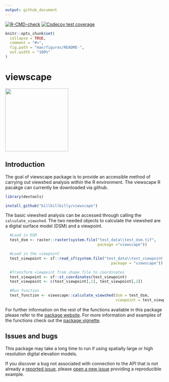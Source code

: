 ```yaml
---
output: github_document
---
```


<!-- badges: start -->
  [![R-CMD-check](https://github.com/billbillbilly/viewscape/workflows/R-CMD-check/badge.svg)](https://github.com/billbillbilly/viewscape/actions)
  [![Codecov test coverage](https://codecov.io/gh/billbillbilly/viewscape/branch/master/graph/badge.svg)](https://codecov.io/gh/billbillbilly/viewscape?branch=master)
  <!-- badges: end -->

```r
knitr::opts_chunk$set(
  collapse = TRUE,
  comment = "#>",
  fig.path = "man/figures/README-",
  out.width = "100%"
)
```
# viewscape

<p align="left">

<img src=".//man//figures//viewscape_hex.png" height="200">

</p>

## Introduction


The goal of viewscape package is to provide an accessible method of carrying out viewshed analysis within the R environment. The viewscape R pacakge can currently be downloaded via github.

```r
library(devtools)

install_github("billbillbilly/viewscape")

```

The basic viewshed analysis can be accessed through calling the `calculate_viewshed`. The two needed objects to calculate the viewshed are a digital surface model (DSM) and a viewpoint.

```r
  #Load in DSM
  test_dsm <- raster::raster(system.file("test_data\\test_dsm.tif",
                                         package ="viewscape"))

  #Load in the viewpoint
  test_viewpoint <- sf::read_sf(system.file("test_data\\test_viewpoint.shp",
                                               package = "viewscape"))

  #Transform viewpoint from shape file to coordinates 
  test_viewpoint <- sf::st_coordinates(test_viewpoint)
  test_viewpoint <- c(test_viewpoint[,1], test_viewpoint[,2])

  #Run function
  test_function <- viewscape::calculate_viewshed(dsm = test_dsm,
                                                 viewpoint = test_viewpoint)
```

For further information on the rest of the functions available in this package please refer to the [package website](needs to be created). For more information and examples of the functions check out the [package vignette](needs to be created).

## Issues and bugs

This package may take a long time to run if using spatially large or high resolution digital elevation models. 

If you discover a bug not associated with connection to the API that is not already a [reported issue](https://github.com/billbillbilly/viewscape/issues), please [open a new issue](https://github.com/billbillbilly/viewscape/issues/new) providing a reproducible example.
